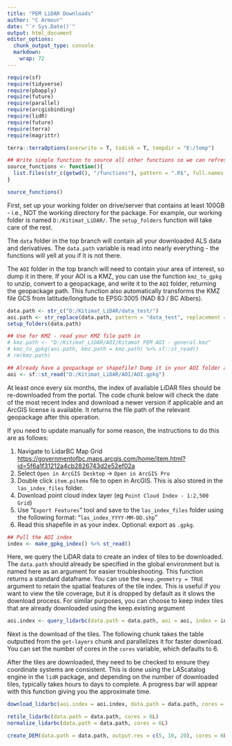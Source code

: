 ```yaml
---
title: "PEM LiDAR Downloads"
author: "C Armour"
date: "`r Sys.Date()`"
output: html_document
editor_options: 
  chunk_output_type: console
  markdown: 
    wrap: 72
---
```


```r

require(sf)
require(tidyverse)
require(pbapply)
require(future)
require(parallel)
require(arcgisbinding)
require(lidR)
require(future)
require(terra)
require(magrittr)

terra::terraOptions(overwrite = T, todisk = T, tempdir = "E:/temp")

## Write simple function to source all other functions so we can refresh with a simple function call
source_functions <- function(){
  list.files(str_c(getwd(), "/functions"), pattern = ".R$", full.names = T) %>% lapply(source)
}

source_functions()
```

First, set up your working folder on drive/server that contains at least 100GB - i.e., NOT the working directory for the package. For example, our working folder is named `D:/Kitimat_LiDAR/`. The `setup_folders` function will take care of the rest.

The `data` folder in the top branch will contain all your downloaded ALS data and derivatives. The `data.path` variable is read into nearly everything - the functions will yell at you if it is not there.

The `AOI` folder in the top branch will need to contain your area of interest, so dump it in there. If your AOI is a KMZ, you can use the function `kmz_to_gpkg` to unzip, convert to a geopackage, and write it to the `AOI` folder, returning the geopackage path. This function also automatically transforms the KMZ file GCS from latitude/longitude to EPSG:3005 (NAD 83 / BC Albers).

```r

data.path <- str_c("D:/Kitimat_LiDAR/data_test/")
aoi.path <- str_replace(data.path, pattern = "data_test", replacement = "AOI")
setup_folders(data.path)

## Use for KMZ - read your KMZ file path in
# kmz.path <- "D:/Kitimat_LiDAR/AOI/Kitamat PEM AOI - general.kmz"
# kmz_to_gpkg(aoi.path, kmz.path = kmz.path) %>% sf::st_read()
# rm(kmz.path)

## Already have a geopackage or shapefile? Dump it in your AOI folder and put the path here
aoi <- sf::st_read("D:/Kitimat_LiDAR/AOI/AOI.gpkg")

```

At least once every six months, the index of available LiDAR files
should be re-downloaded from the portal. The code chunk below will check
the date of the most recent index and download a newer version if
applicable and an ArcGIS license is available. It returns the file path
of the relevant geopackage after this operation.

If you need to update manually for some reason, the instructions to do
this are as follows:

1.  Navigate to LidarBC Map Grid
    <https://governmentofbc.maps.arcgis.com/home/item.html?id=5f6a1f31212a4cb2826743d2e52ef02a>
2.  Select `Open in ArcGIS Desktop` -\> `Open in ArcGIS Pro`
3.   Double click `item.pitemx` file to open in ArcGIS. This is also
    stored in the `las_index_files` folder.
4.  Download point cloud index layer (eg
    `Point Cloud Index - 1:2,500 Grid`)
5.  Use "`Export Features`" tool and save to the `las_index_files`
    folder using the following format: "`las_index_YYYY-MM-DD.shp`"
6.  Read this shapefile in as your index. Optional: export as `.gpkg`.

```r

## Pull the AOI index
index <- make_gpkg_index() %>% st_read()

```

Here, we query the LiDAR data to create an index of tiles to be
downloaded. The `data.path` should already be specified in the global
environment but is named here as an argument for easier troubleshooting.
This function returns a standard dataframe. You can use the
`keep.geometry = TRUE` argument to retain the spatial features of the
tile index. This is useful if you want to view the tile coverage, but it
is dropped by default as it slows the download process. For similar purposes, you can choose to keep index tiles that are already downloaded using the keep.existing argument

```r

aoi.index <- query_lidarbc(data.path = data.path, aoi = aoi, index = index, keep.existing = FALSE)

```

Next is the download of the tiles. The following chunk takes the table
outputted from the `get-layers` chunk and parallelizes it for faster
download. You can set the number of cores in the `cores` variable, which defaults to 6.

After the tiles are downloaded, they need to be checked to ensure they coordinate systems are consistent. This is done using the LAScatalog engine in the `lidR` package, and depending on the number of downloaded tiles, typically takes hours to days to complete. A progress bar will appear with this function giving you the approximate time.

```r

download_lidarbc(aoi.index = aoi.index, data.path = data.path, cores = 6L)

retile_lidarbc(data.path = data.path, cores = 6L)
normalize_lidarbc(data.path = data.path, cores = 6L)

create_DEM(data.path = data.path, output.res = c(5, 10, 20), cores = 6L)

```



